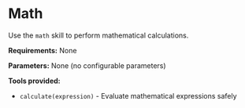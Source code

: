 # Math

Use the `math` skill to perform mathematical calculations.

**Requirements:** None

**Parameters:** None (no configurable parameters)

**Tools provided:**
- `calculate(expression)` - Evaluate mathematical expressions safely